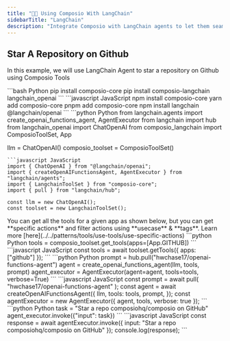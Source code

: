 ```yaml
---
title: "🦜🔗 Using Composio With LangChain"
sidebarTitle: "LangChain"
description: "Integrate Composio with LangChain agents to let them seamlessly interact with external apps"
---
```


## Star A Repository on Github
In this example, we will use LangChain Agent to star a repository on Github using Composio Tools

<Steps>
<Step title="Install Packages">
<CodeGroup>
```bash Python
pip install composio-core
pip install composio-langchain langchain_openai
```
```javascript JavaScript
npm install composio-core
yarn add composio-core
pnpm add composio-core
npm install langchain @langchain/openai
```
</CodeGroup>
</Step>
<Step title="Import Libraries & Initialize ComposioToolSet & LLM">
<CodeGroup>
```python Python
from langchain.agents import create_openai_functions_agent, AgentExecutor
from langchain import hub
from langchain_openai import ChatOpenAI
from composio_langchain import ComposioToolSet, App

llm = ChatOpenAI()
composio_toolset = ComposioToolSet()
```
```javascript JavaScript
import { ChatOpenAI } from "@langchain/openai";
import { createOpenAIFunctionsAgent, AgentExecutor } from "langchain/agents";
import { LangchainToolSet } from "composio-core";
import { pull } from "langchain/hub";

const llm = new ChatOpenAI();
const toolset = new LangchainToolSet();
```
</CodeGroup>
</Step>

<Step title="Get All Github Tools">
You can get all the tools for a given app as shown below, but you can get **specific actions** and filter actions using **usecase** & **tags**. Learn more [here](../../patterns/tools/use-tools/use-specific-actions)
<CodeGroup>
```python Python
tools = composio_toolset.get_tools(apps=[App.GITHUB])
```
```javascript JavaScript
const tools = await toolset.getTools({ apps: ["github"] });
```
</CodeGroup>

</Step>
<Step title="Define the Agent">
<CodeGroup>
```python Python
prompt = hub.pull("hwchase17/openai-functions-agent")
agent = create_openai_functions_agent(llm, tools, prompt)
agent_executor = AgentExecutor(agent=agent, tools=tools, verbose=True)
```
```javascript JavaScript
const prompt = await pull(
    "hwchase17/openai-functions-agent"
);
const agent = await createOpenAIFunctionsAgent({
    llm,
    tools: tools,
    prompt,
});
const agentExecutor = new AgentExecutor({ agent, tools, verbose: true });
```
</CodeGroup>
</Step>

<Step title="Execute the Agent">
<CodeGroup>
```python Python
task = "Star a repo composiohq/composio on GitHub"
agent_executor.invoke({"input": task})
```
```javascript JavaScript
const response = await agentExecutor.invoke({ input: "Star a repo composiohq/composio on GitHub" });
console.log(response);
```
</CodeGroup>
</Step>
</Steps>
